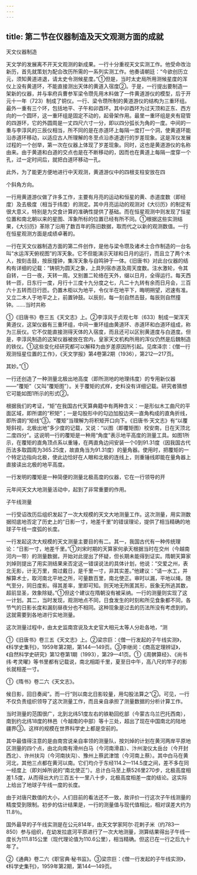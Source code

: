 ```yaml
---
---
---
```

title: 第二节在仪器制造及天文观测方面的成就
---



天文仪器制造

天文学的发展离不开天文观测的新成果。一行十分重视天文实测工作。他受命改治新历，首先就策划为配合改历所需的一系列实测工作。他奏请朝廷：“今欲创历立元，须知黄道进退，请太史令测候星度。”①但是，当时太史局所用测候星度的浑仪上没有黄道环，不能直接测出天体的黄道入宿度②。于是，一行提出要制造一架新的仪器，并与率府兵曹参军梁令瓒先用木料做了一件黄道游仪的模型，后于开元十一年（723）制成了铜仪。一行、梁令瓒所制的黄道游仪的结构为三重环组。最外一重有三个环，包括地平、子午和卯酉环。其中卯酉环为过天顶和正东、西方向的一个圆环，这一重环组是固定不动的，起骨架作用。最里一重环组是夹有窥管的四游环，它的外圆周是一丈四尺六寸一分，即以四分弧长为角的一度。中间的一重与李淳风的三辰仪相当，所不同的是在赤道环上每隔一度打一个洞，使黄道环能沿赤道环移动，以适应古人所理解的冬至点沿赤道退行的岁差现象。这是浑仪发展过程的一个创举，第一次在仪器上体现了岁差现象。同时，这也是黄道游仪的名称由来。由于黄道和白道的交点也是在不断移动的，因而也在黄道上每隔一度穿一个孔，过一定时间后，就把白道环移动一孔。

此外，为了能更方便地进行中天观测，黄道游仪中的四根支柱安放在四

个斜角方向。

一行用黄道游仪做了许多工作，主要有月亮的运动和恒星的黄、赤道度数（即经度）及去极度（相当于纬度）的测定。其中月亮运动的观测对《大衍历》的制定有很大意义，特别是为交食计算的准确性提供了基础。而在恒星观测中则发现了恒星位置和南北朝以来的星图、浑象所标的位置已经有所不同。①根据这些实测结果，《大衍历》革除了沿用了数百年的陈旧数据，取而代之以新的观测数值。一行在恒星观测方面是成绩卓著的。

一行在天文仪器制造方面的第二件创作，是他与梁令瓒及诸术士合作制造的一台名叫“水运浑天俯视图”的浑天象。它不但能演示天球和日月的运行，而且立了两个木人，按刻击鼓，按辰撞钟，集浑天象与自鸣钟于一体。《旧唐书》对此台仪器的结构有详细的记载：“铸铜为圆天之象，上具列宿赤道及周天度数。注水激轮，令其自转，一日一夜，天转一周。又别置二轮络在天外，缀以日月，全得运行。每天西转一匝，日东行一度，月行十三度十九分度之七，凡二十九转有余而日月会，三百六十五转而日行匝。仍置木柜以为地平，令仪半在地平下，晦明朔望，迟速有准。又立二木人于地平之上，前置钟鼓。以辰刻，每一刻自然击鼓，每辰则自然撞钟。……当时共称

①《旧唐书》卷三五《天文志》上。②李淳风于贞观七年（633）制成一架浑天黄道仪，这架仪器有三重环组，中间一重环组由黄道环、赤道环和白道环组成，称为三辰仪。它不仅能直接测得天体的入宿度，而且还可以区别黄道度与白道度。但是，李淳风制造的这架仪器被放在宫内，皇家天文机构所用的浑仪仍然是后魏制造的铁仪。①这些变化经研究都可以解释为由岁差原因所引起。见席泽宗：《僧一行观测恒星位置的工作》，《天文学报》第4卷第2期（1936），第212—217页。

其妙。”①

一行还创造了一种测量北极出地高度（即所测地的地理纬度）的专用新仪器——“覆矩”（又叫“覆矩图”）。关于覆矩的式样，史料没有详细记载。研究者猜想它可能如图1所示的形式②。

根据我们的考证，“矩”在我国古代天算典籍中有两种含义：一是形似木工曲尺的平面区域，即所谓的“积矩”；一是勾股形中的勾边加股边夹一直角构成的直角折线，即所谓的“矩线”③。“覆矩”当理解为将积矩开口向下。《旧唐书·天文志》有“以覆矩斜视，北极出地”多少度的记载，又说：“以图（即覆矩图）校安南，日在天顶北二度四分”。这说明一行的覆矩是一种用“角度”表示地平高度的测量工具。如图1所示，在覆矩的直角顶点系以重锤，在两直角边间安装一个0到91.31度（因我国古代历法多取圆周为365.25度，故直角当为91.31度）的量角器。使用时，把覆矩的一个特定边指向北极，使此边恰好在人眼和北极的连线上，则重锤线即能在量角器上直接读出北极的地平高度。

一行发明的覆矩是一种简便的测量北极高度的仪器，它在一行领导的开

元年间天文大地测量活动中，起到了非常重要的作用。

子午线测量

一行受诏改历后组织发起了一次大规模的天文大地测量工作。这次测量，用实测数据彻底地否定了历史上的“日影一寸，地差千里”的错误理论，提供了相当精确的地球子午线一度弧的长度。

一行发起这次大规模的天文测量主要目的有二。其一，我国古代有一种传统理论：“日影一寸，地差千里。”①刘宋时期的天算家何承天根据当时在交州（今越南河内一带）的测量数据，开始对此提出了怀疑，但长期未能得到证实。隋朝天算家刘焯则提出了用实测结果来否定这一错误说法的具体计划，他说：“交爱之州，表北无影，计无万里，南过戴日，是千里一寸，非其实差。”他建议：“请一水工，并解算术士，取河南北平地之所，可量数百里，南北使正。审时以漏，平地以绳，随气至分，同日度影。得其差率，里即可知。则天地无所匿其形，辰象无所逃其数，超前显圣，效象除疑。”①但这个建议在隋朝没有被采纳。一行的测量则实现了这一计划。其二，当时发现，观测地点不同，日食发生的时刻和所见食象都不同，各节气的日影长度和漏刻昼夜分也不相同。这种现象是过去的历法所没有考虑到的。这就需要到各地进行实地测量。

这次测量过程中，由太史监南宫说及太史官大相元太等人分赴各地，“测

①《旧唐书》卷三五《天文志》上。②梁宗巨：《僧一行发起的子午线实测》，《科学史集刊》，1959年第2期，第144—149页。③李继闵：《商高定理辨证》，《自然科学史研究》第12卷第1期（1993），第29—41页。①《周髀算经》、《尚书纬·考灵曜》等书里都有记载说，南北相距千里，夏至日中午，高八尺的竿子的影长就相差一寸。

①《隋书》卷二六《天文志》。

候日影，回日奏闻”。而一行“则以南北日影较量，用勾股法算之”②。可见，一行不仅负责组织领导了这次测量工作，而且亲自承担了测量数据的分析计算工作。

当时测量的范围很广，北到北纬51度左右的铁勒回纥部（今蒙古乌兰巴托西南），南到约北纬18度的林邑（今越南的中部）等十三处，超出了现在中国南北的陆地疆界③。这样的规模在世界科学史上都是空前的。

其中最值得注意的是由南宫说亲自率领的测量队，按刘焯的计划在黄河两岸平原地区测量的四个点，由北向南有滑州白马（今河南滑县）、汴州浚仪太岳台（今开封西北）、许州扶沟（今河南扶沟）、豫州上蔡武津馆（今河南上蔡）。其中白马在黄河北，其他三点都在黄河以南。它们均介于东经114.2—114.5度之间，差不多在同一经度上（即刘焯所说的“南北使正”）。总计白马至上蔡526里270步，北极高度相差1.5度，从而得出大约三百五十一里八十步，北极高度相差一度的结论。这实际上给出了地球子午线一度的长度。

由于对唐尺数值的大小，人们目前的看法还不一致，故评价一行这次子午线测量的精度受到限制。初步的估计结果是，一行的测量值与现代值相比，相对误差大约为11.8％。

国外最早的子午线实测是在公元814年，由天文学家阿尔·花剌子米（约783—850）参与组织，在幼发拉底河平原进行了一次大地测量，测算结果得出子午线一度长为111.815公里（现代理论值为110.6公里），相当精确。但这已在一行之后九十年了。

②《通典》卷二六《职官典·秘书监》。③梁宗巨：《僧一行发起的子午线实测》，《科学史集刊》，1959年第2期，第144—149页。